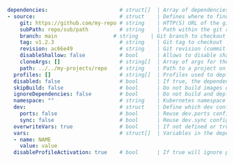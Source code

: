 ```yaml
dependencies:                       # struct[]  | Array of dependencies (other projects containing a devspace.yaml or devspace-configs.yaml) that need to be deployed before this project
- source:                           # struct    | Defines where to find the dependency (exactly one source is allowed)
    git: https://github.com/my-repo # string    | HTTP(S) URL of the git repository (recommended method for referencing dependencies, must have the format of the git remote repo as usually checked out via git clone)
    subPath: repo/sub/path          # string    | Path within the git repo where devspace.yaml can be found
    branch: main                  # string    | Git branch to checkout
    tag: v1.2.3                     # string    | Git tag to checkout
    revision: ac66e49               # string    | Git revision (commit has) to checkout
    disableShallow: false           # bool      | Allows to disable shallow git clones using "--depth 1"
    cloneArgs: []                   # string[]  | Array of args for the "git clone" command for retrieving git based dependencies
    path: ../../my-projects/repo    # string    | Path to a project on your local computer (not recommended, instead of using git-related options)
  profiles: []                      # string[]  | Profiles used to deploy this dependency (when multiple profiles are defined in the devspace.yaml of the dependency)
  disabled: false                   # bool      | If true, the dependency will be skipped
  skipBuild: false                  # bool      | Do not build images of this dependency (= only start deployments)
  ignoreDependencies: false         # bool      | Do not build and deploy dependencies of this dependency
  namespace: ""                     # string    | Kubernetes namespace to deploy dependency to (Default: default namespace of current kube-context)
  dev:                              # struct    | Define which dev config should be reused from a dependency
    ports: false                    # bool      | Reuse dev.ports config from the dependency
    sync: false                     # bool      | Reuse dev.sync config from the dependency
  overwriteVars: true               # bool      | If not defined or true, will overwrite values of variables with the same name in the dependency
  vars:                             # struct[]  | Variables in the dependency config that should be overriden with the specified values 
  - name: NAME
    value: value
  disableProfileActivation: true    # bool      | If true will ignore profile activations for this dependency
```
